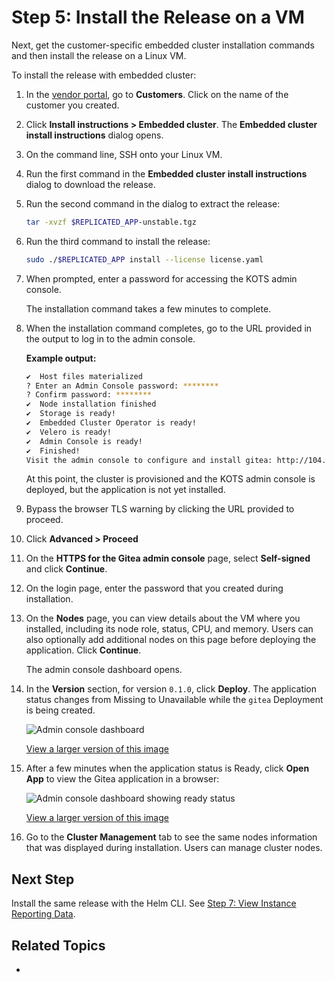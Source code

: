 
# Step 5: Install the Release on a VM

Next, get the customer-specific embedded cluster installation commands and then install the release on a Linux VM.

To install the release with embedded cluster:

1. In the [vendor portal](https://vendor.replicated.com), go to **Customers**. Click on the name of the customer you created.

1. Click **Install instructions > Embedded cluster**. The **Embedded cluster install instructions** dialog opens.

1. On the command line, SSH onto your Linux VM.

1. Run the first command in the **Embedded cluster install instructions** dialog to download the release.

1. Run the second command in the dialog to extract the release:

    ```bash
    tar -xvzf $REPLICATED_APP-unstable.tgz
    ```

1. Run the third command to install the release:

    ```bash
    sudo ./$REPLICATED_APP install --license license.yaml
    ```

1. When prompted, enter a password for accessing the KOTS admin console.

    The installation command takes a few minutes to complete.

1. When the installation command completes, go to the URL provided in the output to log in to the admin console.

    **Example output:**

    ```bash
    ✔  Host files materialized
    ? Enter an Admin Console password: ********
    ? Confirm password: ********
    ✔  Node installation finished
    ✔  Storage is ready!
    ✔  Embedded Cluster Operator is ready!
    ✔  Velero is ready!
    ✔  Admin Console is ready!
    ✔  Finished!
    Visit the admin console to configure and install gitea: http://104.155.145.60:30000
    ```

    At this point, the cluster is provisioned and the KOTS admin console is deployed, but the application is not yet installed.

1. Bypass the browser TLS warning by clicking the URL provided to proceed.

1. Click **Advanced > Proceed**

1. On the **HTTPS for the Gitea admin console** page, select **Self-signed** and click **Continue**.

1. On the login page, enter the password that you created during installation.

1. On the **Nodes** page, you can view details about the VM where you installed, including its node role, status, CPU, and memory. Users can also optionally add additional nodes on this page before deploying the application. Click **Continue**. 

    The admin console dashboard opens.
    
    
1. In the **Version** section, for version `0.1.0`, click **Deploy**. The application status changes from Missing to Unavailable while the `gitea` Deployment is being created.

    ![Admin console dashboard](/images/tutorial-gitea-unavailable.png)

    [View a larger version of this image](/images/tutorial-gitea-unavailable.png)

1. After a few minutes when the application status is Ready, click **Open App** to view the Gitea application in a browser:

    ![Admin console dashboard showing ready status](/images/tutorial-gitea-ready.png)

    [View a larger version of this image](/images/tutorial-gitea-ready.png)

1. Go to the **Cluster Management** tab to see the same nodes information that was displayed during installation. Users can manage cluster nodes.     

## Next Step

Install the same release with the Helm CLI. See [Step 7: View Instance Reporting Data](tutorial-embedded-cluster-reporting).

## Related Topics

* 
